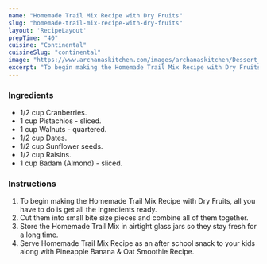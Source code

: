 ---
name: "Homemade Trail Mix Recipe with Dry Fruits"
slug: "homemade-trail-mix-recipe-with-dry-fruits"
layout: 'RecipeLayout'
prepTime: "40"
cuisine: "Continental"
cuisineSlug: "continental"
image: "https://www.archanaskitchen.com/images/archanaskitchen/Dessert_Energy_Bars/Homemade_Trail_Mix_Recipe_Nuts_Dry_Fruits_-1.jpg"
excerpt: "To begin making the Homemade Trail Mix Recipe with Dry Fruits, all you have to do is get all the ingredients ready"
---

### Ingredients

- 1/2 cup Cranberries.
- 1 cup Pistachios - sliced.
- 1 cup Walnuts - quartered.
- 1/2 cup Dates.
- 1/2 cup Sunflower seeds.
- 1/2 cup Raisins.
- 1 cup Badam (Almond) - sliced.

### Instructions

1. To begin making the Homemade Trail Mix Recipe with Dry Fruits, all you have to do is get all the ingredients ready.
1. Cut them into small bite size pieces and combine all of them together.
1. Store the Homemade Trail Mix in airtight glass jars so they stay fresh for a long time.
1. Serve Homemade Trail Mix Recipe as an after school snack to your kids along with Pineapple Banana & Oat Smoothie Recipe.

